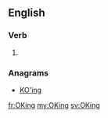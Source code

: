 ==English==

===Verb===
{{head|en}}

# {{present participle of|OK}}

===Anagrams===
* [[KO'ing#English|KO'ing]]

[[fr:OKing]]
[[my:OKing]]
[[sv:OKing]]